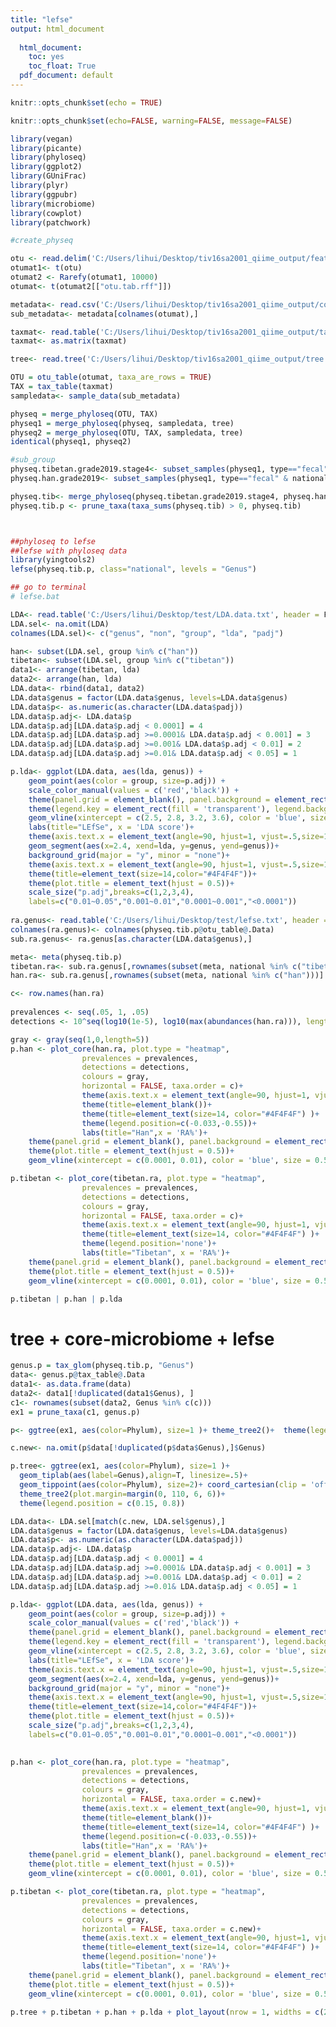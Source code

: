 ```yaml
---
title: "lefse"
output: html_document
 
  html_document: 
    toc: yes
    toc_float: True 
  pdf_document: default
---
```


          
```r
knitr::opts_chunk$set(echo = TRUE)
```

```r
knitr::opts_chunk$set(echo=FALSE, warning=FALSE, message=FALSE)
```


```r
library(vegan)
library(picante)
library(phyloseq)
library(ggplot2)
library(GUniFrac)
library(plyr)
library(ggpubr)
library(microbiome)
library(cowplot)
library(patchwork)

#create_physeq

otu <- read.delim('C:/Users/lihui/Desktop/tiv16sa2001_qiime_output/feature-table.from_biom.txt', row.names = 1, sep = '\t', stringsAsFactors = FALSE, check.names = FALSE)
otumat1<- t(otu)
otumat2 <- Rarefy(otumat1, 10000)
otumat<- t(otumat2[["otu.tab.rff"]])

metadata<- read.csv('C:/Users/lihui/Desktop/tiv16sa2001_qiime_output/core_metrics_results_no_mitochondria_no_chloroplast/metadata_tiv2020.csv',header = T, sep = ',',row.names = 1)
sub_metadata<- metadata[colnames(otumat),]

taxmat<- read.table('C:/Users/lihui/Desktop/tiv16sa2001_qiime_output/tax2001.txt', header = T, sep = '\t', row.names = 1)
taxmat<- as.matrix(taxmat)

tree<- read.tree('C:/Users/lihui/Desktop/tiv16sa2001_qiime_output/tree.nwk')

OTU = otu_table(otumat, taxa_are_rows = TRUE)
TAX = tax_table(taxmat)
sampledata<- sample_data(sub_metadata)

physeq = merge_phyloseq(OTU, TAX)
physeq1 = merge_phyloseq(physeq, sampledata, tree)
physeq2 = merge_phyloseq(OTU, TAX, sampledata, tree)
identical(physeq1, physeq2)

#sub_group
physeq.tibetan.grade2019.stage4<- subset_samples(physeq1, type=="fecal" & national=="tibetan" & grade=="grade_2019"& stage=="stage4")
physeq.han.grade2019<- subset_samples(physeq1, type=="fecal" & national=="han")

physeq.tib<- merge_phyloseq(physeq.tibetan.grade2019.stage4, physeq.han.grade2019)
physeq.tib.p <- prune_taxa(taxa_sums(physeq.tib) > 0, physeq.tib)



##phyloseq to lefse
##lefse with phyloseq data
library(yingtools2)
lefse(physeq.tib.p, class="national", levels = "Genus")

## go to terminal 
# lefse.bat

LDA<- read.table('C:/Users/lihui/Desktop/test/LDA.data.txt', header = F, sep = '\t')
LDA.sel<- na.omit(LDA)
colnames(LDA.sel)<- c("genus", "non", "group", "lda", "padj")

han<- subset(LDA.sel, group %in% c("han"))
tibetan<- subset(LDA.sel, group %in% c("tibetan"))
data1<- arrange(tibetan, lda)
data2<- arrange(han, lda)
LDA.data<- rbind(data1, data2)
LDA.data$genus = factor(LDA.data$genus, levels=LDA.data$genus)
LDA.data$p<- as.numeric(as.character(LDA.data$padj))
LDA.data$p.adj<- LDA.data$p
LDA.data$p.adj[LDA.data$p.adj < 0.0001] = 4
LDA.data$p.adj[LDA.data$p.adj >=0.0001& LDA.data$p.adj < 0.001] = 3
LDA.data$p.adj[LDA.data$p.adj >=0.001& LDA.data$p.adj < 0.01] = 2
LDA.data$p.adj[LDA.data$p.adj >=0.01& LDA.data$p.adj < 0.05] = 1

p.lda<- ggplot(LDA.data, aes(lda, genus)) +
    geom_point(aes(color = group, size=p.adj)) +
    scale_color_manual(values = c('red','black')) +
    theme(panel.grid = element_blank(), panel.background = element_rect(color = 'black', fill = 'transparent')) +
    theme(legend.key = element_rect(fill = 'transparent'), legend.background = element_rect(fill = 'transparent')) +
    geom_vline(xintercept = c(2.5, 2.8, 3.2, 3.6), color = 'blue', size = 0.5, lty= "dashed") +
    labs(title="LEfSe", x = 'LDA score')+ 
    theme(axis.text.x = element_text(angle=90, hjust=1, vjust=.5,size=12), axis.title.y=element_blank(),axis.text.y = element_blank()) +
    geom_segment(aes(x=2.4, xend=lda, y=genus, yend=genus))+
    background_grid(major = "y", minor = "none")+
    theme(axis.text.x = element_text(angle=90, hjust=1, vjust=.5,size=12))+ # 设置x.y坐标上文本大小
    theme(title=element_text(size=14,color="#4F4F4F"))+
    theme(plot.title = element_text(hjust = 0.5))+
    scale_size("p.adj",breaks=c(1,2,3,4),
    labels=c("0.01~0.05","0.001~0.01","0.0001~0.001","<0.0001"))
    
ra.genus<- read.table('C:/Users/lihui/Desktop/test/lefse.txt', header = T, sep = '\t', row.names = 1)
colnames(ra.genus)<- colnames(physeq.tib.p@otu_table@.Data)
sub.ra.genus<- ra.genus[as.character(LDA.data$genus),]

meta<- meta(physeq.tib.p)
tibetan.ra<- sub.ra.genus[,rownames(subset(meta, national %in% c("tibetan")))]
han.ra<- sub.ra.genus[,rownames(subset(meta, national %in% c("han")))]

c<- row.names(han.ra)
                      
prevalences <- seq(.05, 1, .05)
detections <- 10^seq(log10(1e-5), log10(max(abundances(han.ra))), length = 50)

gray <- gray(seq(1,0,length=5))
p.han <- plot_core(han.ra, plot.type = "heatmap", 
                prevalences = prevalences,
                detections = detections,
                colours = gray,
                horizontal = FALSE, taxa.order = c)+
                theme(axis.text.x = element_text(angle=90, hjust=1, vjust=.5,size=10), axis.title.y=element_blank(),axis.text.y = element_blank()) +
                theme(title=element_blank())+
                theme(title=element_text(size=14, color="#4F4F4F") )+
                theme(legend.position=c(-0.033,-0.55))+
                labs(title="Han",x = 'RA%')+
    theme(panel.grid = element_blank(), panel.background = element_rect(color = 'red', fill = 'transparent'))+
    theme(plot.title = element_text(hjust = 0.5))+
    geom_vline(xintercept = c(0.0001, 0.01), color = 'blue', size = 0.5, lty= "dashed") 

p.tibetan <- plot_core(tibetan.ra, plot.type = "heatmap", 
                prevalences = prevalences,
                detections = detections,
                colours = gray,
                horizontal = FALSE, taxa.order = c)+ 
                theme(axis.text.x = element_text(angle=90, hjust=1, vjust=.5,size=10)) +
                theme(title=element_text(size=14, color="#4F4F4F") )+
                theme(legend.position='none')+
                labs(title="Tibetan", x = 'RA%')+
    theme(panel.grid = element_blank(), panel.background = element_rect(color = 'black', fill = 'transparent'))+
    theme(plot.title = element_text(hjust = 0.5))+
    geom_vline(xintercept = c(0.0001, 0.01), color = 'blue', size = 0.5, lty= "dashed")

p.tibetan | p.han | p.lda

```

# tree + core-microbiome + lefse
```r
genus.p = tax_glom(physeq.tib.p, "Genus")
data<- genus.p@tax_table@.Data
data1<- as.data.frame(data)
data2<- data1[!duplicated(data1$Genus), ]
c1<- rownames(subset(data2, Genus %in% c(c)))
ex1 = prune_taxa(c1, genus.p)

p<- ggtree(ex1, aes(color=Phylum), size=1 )+ theme_tree2()+  theme(legend.position = c(0.15,0.8))+ geom_tiplab(aes(label=Genus),align=TRUE, linesize=.5)+ geom_tippoint(aes(color=Phylum), size=2)

c.new<- na.omit(p$data[!duplicated(p$data$Genus),]$Genus)

p.tree<- ggtree(ex1, aes(color=Phylum), size=1 )+ 
  geom_tiplab(aes(label=Genus),align=T, linesize=.5)+ 
  geom_tippoint(aes(color=Phylum), size=2)+ coord_cartesian(clip = 'off')+
  theme_tree2(plot.margin=margin(0, 110, 6, 6))+  
  theme(legend.position = c(0.15, 0.8))

LDA.data<- LDA.sel[match(c.new, LDA.sel$genus),]
LDA.data$genus = factor(LDA.data$genus, levels=LDA.data$genus)
LDA.data$p<- as.numeric(as.character(LDA.data$padj))
LDA.data$p.adj<- LDA.data$p
LDA.data$p.adj[LDA.data$p.adj < 0.0001] = 4
LDA.data$p.adj[LDA.data$p.adj >=0.0001& LDA.data$p.adj < 0.001] = 3
LDA.data$p.adj[LDA.data$p.adj >=0.001& LDA.data$p.adj < 0.01] = 2
LDA.data$p.adj[LDA.data$p.adj >=0.01& LDA.data$p.adj < 0.05] = 1

p.lda<- ggplot(LDA.data, aes(lda, genus)) +
    geom_point(aes(color = group, size=p.adj)) +
    scale_color_manual(values = c('red','black')) +
    theme(panel.grid = element_blank(), panel.background = element_rect(color = 'black', fill = 'transparent')) +
    theme(legend.key = element_rect(fill = 'transparent'), legend.background = element_rect(fill = 'transparent')) +
    geom_vline(xintercept = c(2.5, 2.8, 3.2, 3.6), color = 'blue', size = 0.5, lty= "dashed") +
    labs(title="LEfSe", x = 'LDA score')+ 
    theme(axis.text.x = element_text(angle=90, hjust=1, vjust=.5,size=12), axis.title.y=element_blank(),axis.text.y = element_blank()) +
    geom_segment(aes(x=2.4, xend=lda, y=genus, yend=genus))+
    background_grid(major = "y", minor = "none")+
    theme(axis.text.x = element_text(angle=90, hjust=1, vjust=.5,size=12))+ # 设置x.y坐标上文本大小
    theme(title=element_text(size=14,color="#4F4F4F"))+
    theme(plot.title = element_text(hjust = 0.5))+
    scale_size("p.adj",breaks=c(1,2,3,4),
    labels=c("0.01~0.05","0.001~0.01","0.0001~0.001","<0.0001"))
 

p.han <- plot_core(han.ra, plot.type = "heatmap", 
                prevalences = prevalences,
                detections = detections,
                colours = gray,
                horizontal = FALSE, taxa.order = c.new)+
                theme(axis.text.x = element_text(angle=90, hjust=1, vjust=.5,size=10), axis.title.y=element_blank(),axis.text.y = element_blank()) +
                theme(title=element_blank())+
                theme(title=element_text(size=14, color="#4F4F4F") )+
                theme(legend.position=c(-0.033,-0.55))+
                labs(title="Han",x = 'RA%')+
    theme(panel.grid = element_blank(), panel.background = element_rect(color = 'red', fill = 'transparent'))+
    theme(plot.title = element_text(hjust = 0.5))+
    geom_vline(xintercept = c(0.0001, 0.01), color = 'blue', size = 0.5, lty= "dashed") 

p.tibetan <- plot_core(tibetan.ra, plot.type = "heatmap", 
                prevalences = prevalences,
                detections = detections,
                colours = gray,
                horizontal = FALSE, taxa.order = c.new)+ 
                theme(axis.text.x = element_text(angle=90, hjust=1, vjust=.5,size=10), axis.title.y=element_blank(),axis.text.y = element_blank()) +
                theme(title=element_text(size=14, color="#4F4F4F") )+
                theme(legend.position='none')+
                labs(title="Tibetan", x = 'RA%')+
    theme(panel.grid = element_blank(), panel.background = element_rect(color = 'black', fill = 'transparent'))+
    theme(plot.title = element_text(hjust = 0.5))+
    geom_vline(xintercept = c(0.0001, 0.01), color = 'blue', size = 0.5, lty= "dashed")

p.tree + p.tibetan + p.han + p.lda + plot_layout(nrow = 1, widths = c(2,1 ,1, 1))

```